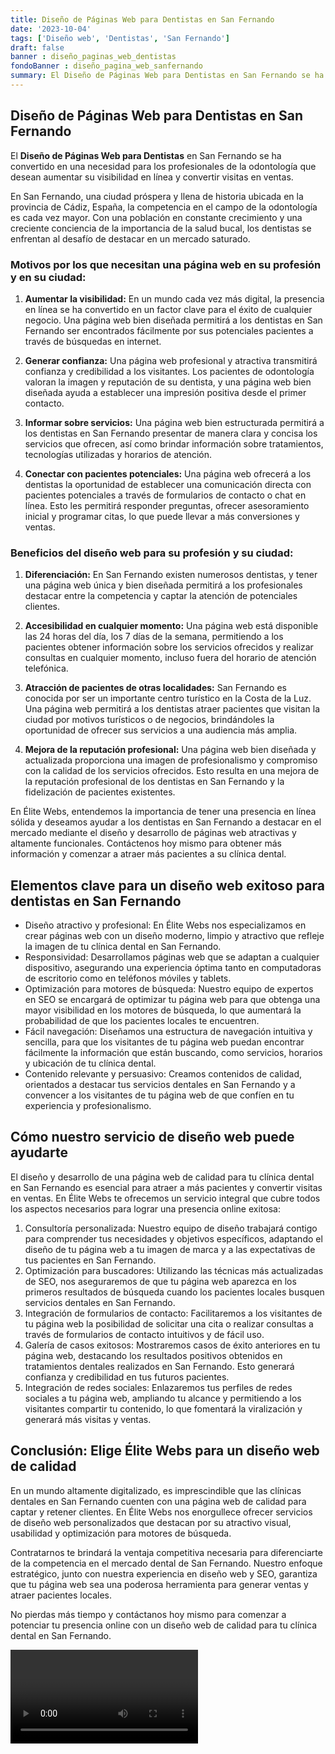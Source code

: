 ```yaml
---
title: Diseño de Páginas Web para Dentistas en San Fernando
date: '2023-10-04'
tags: ['Diseño web', 'Dentistas', 'San Fernando']
draft: false
banner : diseño_paginas_web_dentistas
fondoBanner : diseño_pagina_web_sanfernando
summary: El Diseño de Páginas Web para Dentistas en San Fernando se ha convertido en una necesidad para los profesionales de la odontología que desean aumentar su visibilidad en línea y convertir visitas en ventas. 
---
```


## Diseño de Páginas Web para Dentistas en San Fernando

El **Diseño de Páginas Web para Dentistas** en San Fernando se ha convertido en una necesidad para los profesionales de la odontología que desean aumentar su visibilidad en línea y convertir visitas en ventas. 

En San Fernando, una ciudad próspera y llena de historia ubicada en la provincia de Cádiz, España, la competencia en el campo de la odontología es cada vez mayor. Con una población en constante crecimiento y una creciente conciencia de la importancia de la salud bucal, los dentistas se enfrentan al desafío de destacar en un mercado saturado.

### Motivos por los que necesitan una página web en su profesión y en su ciudad:

1. **Aumentar la visibilidad:** En un mundo cada vez más digital, la presencia en línea se ha convertido en un factor clave para el éxito de cualquier negocio. Una página web bien diseñada permitirá a los dentistas en San Fernando ser encontrados fácilmente por sus potenciales pacientes a través de búsquedas en internet.

2. **Generar confianza:** Una página web profesional y atractiva transmitirá confianza y credibilidad a los visitantes. Los pacientes de odontología valoran la imagen y reputación de su dentista, y una página web bien diseñada ayuda a establecer una impresión positiva desde el primer contacto.

3. **Informar sobre servicios:** Una página web bien estructurada permitirá a los dentistas en San Fernando presentar de manera clara y concisa los servicios que ofrecen, así como brindar información sobre tratamientos, tecnologías utilizadas y horarios de atención.

4. **Conectar con pacientes potenciales:** Una página web ofrecerá a los dentistas la oportunidad de establecer una comunicación directa con pacientes potenciales a través de formularios de contacto o chat en línea. Esto les permitirá responder preguntas, ofrecer asesoramiento inicial y programar citas, lo que puede llevar a más conversiones y ventas.

### Beneficios del diseño web para su profesión y su ciudad:

1. **Diferenciación:** En San Fernando existen numerosos dentistas, y tener una página web única y bien diseñada permitirá a los profesionales destacar entre la competencia y captar la atención de potenciales clientes.

2. **Accesibilidad en cualquier momento:** Una página web está disponible las 24 horas del día, los 7 días de la semana, permitiendo a los pacientes obtener información sobre los servicios ofrecidos y realizar consultas en cualquier momento, incluso fuera del horario de atención telefónica.

3. **Atracción de pacientes de otras localidades:** San Fernando es conocida por ser un importante centro turístico en la Costa de la Luz. Una página web permitirá a los dentistas atraer pacientes que visitan la ciudad por motivos turísticos o de negocios, brindándoles la oportunidad de ofrecer sus servicios a una audiencia más amplia.

4. **Mejora de la reputación profesional:** Una página web bien diseñada y actualizada proporciona una imagen de profesionalismo y compromiso con la calidad de los servicios ofrecidos. Esto resulta en una mejora de la reputación profesional de los dentistas en San Fernando y la fidelización de pacientes existentes.

En Élite Webs, entendemos la importancia de tener una presencia en línea sólida y deseamos ayudar a los dentistas en San Fernando a destacar en el mercado mediante el diseño y desarrollo de páginas web atractivas y altamente funcionales. Contáctenos hoy mismo para obtener más información y comenzar a atraer más pacientes a su clínica dental.

<GifSeo />

<Cta />

## Elementos clave para un diseño web exitoso para dentistas en San Fernando

- Diseño atractivo y profesional: En Élite Webs nos especializamos en crear páginas web con un diseño moderno, limpio y atractivo que refleje la imagen de tu clínica dental en San Fernando. 
- Responsividad: Desarrollamos páginas web que se adaptan a cualquier dispositivo, asegurando una experiencia óptima tanto en computadoras de escritorio como en teléfonos móviles y tablets.
- Optimización para motores de búsqueda: Nuestro equipo de expertos en SEO se encargará de optimizar tu página web para que obtenga una mayor visibilidad en los motores de búsqueda, lo que aumentará la probabilidad de que los pacientes locales te encuentren.
- Fácil navegación: Diseñamos una estructura de navegación intuitiva y sencilla, para que los visitantes de tu página web puedan encontrar fácilmente la información que están buscando, como servicios, horarios y ubicación de tu clínica dental.
- Contenido relevante y persuasivo: Creamos contenidos de calidad, orientados a destacar tus servicios dentales en San Fernando y a convencer a los visitantes de tu página web de que confíen en tu experiencia y profesionalismo.

## Cómo nuestro servicio de diseño web puede ayudarte

El diseño y desarrollo de una página web de calidad para tu clínica dental en San Fernando es esencial para atraer a más pacientes y convertir visitas en ventas. En Élite Webs te ofrecemos un servicio integral que cubre todos los aspectos necesarios para lograr una presencia online exitosa:

1. Consultoría personalizada: Nuestro equipo de diseño trabajará contigo para comprender tus necesidades y objetivos específicos, adaptando el diseño de tu página web a tu imagen de marca y a las expectativas de tus pacientes en San Fernando.
2. Optimización para buscadores: Utilizando las técnicas más actualizadas de SEO, nos aseguraremos de que tu página web aparezca en los primeros resultados de búsqueda cuando los pacientes locales busquen servicios dentales en San Fernando.
3. Integración de formularios de contacto: Facilitaremos a los visitantes de tu página web la posibilidad de solicitar una cita o realizar consultas a través de formularios de contacto intuitivos y de fácil uso.
4. Galería de casos exitosos: Mostraremos casos de éxito anteriores en tu página web, destacando los resultados positivos obtenidos en tratamientos dentales realizados en San Fernando. Esto generará confianza y credibilidad en tus futuros pacientes.
5. Integración de redes sociales: Enlazaremos tus perfiles de redes sociales a tu página web, ampliando tu alcance y permitiendo a los visitantes compartir tu contenido, lo que fomentará la viralización y generará más visitas y ventas.

## Conclusión: Elige Élite Webs para un diseño web de calidad

En un mundo altamente digitalizado, es imprescindible que las clínicas dentales en San Fernando cuenten con una página web de calidad para captar y retener clientes. En Élite Webs nos enorgullece ofrecer servicios de diseño web personalizados que destacan por su atractivo visual, usabilidad y optimización para motores de búsqueda.

Contratarnos te brindará la ventaja competitiva necesaria para diferenciarte de la competencia en el mercado dental de San Fernando. Nuestro enfoque estratégico, junto con nuestra experiencia en diseño web y SEO, garantiza que tu página web sea una poderosa herramienta para generar ventas y atraer pacientes locales.

No pierdas más tiempo y contáctanos hoy mismo para comenzar a potenciar tu presencia online con un diseño web de calidad para tu clínica dental en San Fernando.

<Video />

<CtaBot job='Dentistas' city='San Fernando'/>

<Gmaps query='San Fernando+españa+maps' />